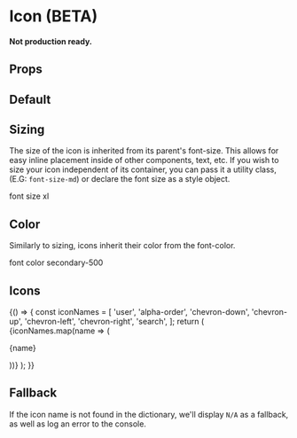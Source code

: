 
<Meta title="Components/Icon" component={Icon} />

# Icon (BETA)

#### Not production ready.

## Props

<ArgsTable of={Icon} />

## Default

<Canvas>
  <Story name="default">
    <Box childGap="md" direction="row">
      <Icon name="user" />
    </Box>
  </Story>
</Canvas>

## Sizing

The size of the icon is inherited from its parent's font-size. This allows for easy inline placement inside of other components, text, etc.
If you wish to size your icon independent of its container, you can pass it a utility class, (E.G: `font-size-md`) or declare the font
size as a style object.

<Canvas>
  <Story name="Sizing">
    <Box as="p" alignItems="center" direction="row" childGap="xs" fontSize="xl">
      <Icon name="user" /> font size xl
    </Box>
  </Story>
</Canvas>

## Color

Similarly to sizing, icons inherit their color from the font-color.

<Canvas>
  <Story name="Colors">
    <Box as="p" alignItems="center" direction="row" childGap="xs" color="secondary-500">
      <Icon name="user" /> font color secondary-500
    </Box>
  </Story>
</Canvas>

## Icons

<Canvas>
  <Story name="icons">
    {() => {
      const iconNames = [
        'user',
        'alpha-order',
        'chevron-down',
        'chevron-up',
        'chevron-left',
        'chevron-right',
        'search',
      ];
      return (
        <Box childGap="sm" direction="row" wrap>
          {iconNames.map(name => (
            <Box
              borderWidth="xs"
              borderColor="grey-lighter"
              key={name}
              padding="md"
              radius="md"
              margin="md 0 0 0"
            >
              <Heading size="lg" style={{ textAlign: 'center' }} className="m-bottom-sm">
                <Icon name={name} className="font-size-2xl" />
              </Heading>
              <p>{name}</p>
            </Box>
          ))}
        </Box>
      );
    }}
  </Story>
</Canvas>

## Fallback

If the icon name is not found in the dictionary, we'll display `N/A` as a fallback, as well as log an error to the console.

<Canvas>
  <Story name="fallback">
    <Icon name="does-not-exist" className="font-size-2xl" />
  </Story>
</Canvas>
